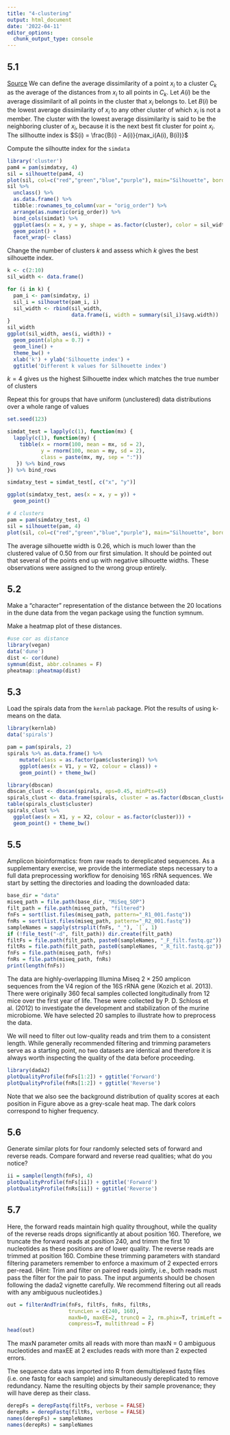 ```yaml
---
title: "4-clustering"
output: html_document
date: '2022-04-11'
editor_options: 
  chunk_output_type: console
---
```


## 5.1
[Source](https://kind-neumann-789611.netlify.app/post/exercise-solution-for-5-1/)
We can define the average dissimilarity of a point $x_i$ to a cluster $C_k$ as the average of the distances from $x_i$ to all points in $C_k$. Let $A(i)$ be the average dissimilarit of all points in the cluster that $x_i$ belongs to. Let $B(i)$ be the lowest average dissimilarity of $x_i$ to any other cluster of which $x_i$ is not a member. The cluster with the lowest average dissimilarity is said to be the neighboring cluster of $x_i$, because it is the next best fit cluster for point $x_i$. The sillhoutte index is $S(i) = \frac{B(i) - A(i)}{max_i(A(i), B(i))}$

Compute the silhoutte index for the `simdata` 
```r
library('cluster')
pam4 = pam(simdatxy, 4)
sil = silhouette(pam4, 4)
plot(sil, col=c("red","green","blue","purple"), main="Silhouette", border='NA')
sil %>% 
  unclass() %>% 
  as.data.frame() %>% 
  tibble::rownames_to_column(var = "orig_order") %>% 
  arrange(as.numeric(orig_order)) %>% 
  bind_cols(simdat) %>% 
  ggplot(aes(x = x, y = y, shape = as.factor(cluster), color = sil_width)) + 
  geom_point() + 
  facet_wrap(~ class)
```
Change the number of clusters $k$ and assess which $k$ gives the best silhouette index.
```r
k <- c(2:10)
sil_width <- data.frame()

for (i in k) {
  pam_i <- pam(simdatxy, i)
  sil_i = silhouette(pam_i, i)
  sil_width <- rbind(sil_width,
                     data.frame(i, width = summary(sil_i)$avg.width))
}
sil_width
ggplot(sil_width, aes(i, width)) + 
  geom_point(alpha = 0.7) + 
  geom_line() + 
  theme_bw() + 
  xlab('k') + ylab('Silhouette index') +
  ggtitle('Different k values for Silhouette index')
```

$k=4$ gives us the highest Silhouette index which matches the true number of clusters

Repeat this for groups that have uniform (unclustered) data distributions over a whole range of values

```r
set.seed(123)

simdat_test = lapply(c(1), function(mx) {
  lapply(c(1), function(my) {
    tibble(x = rnorm(100, mean = mx, sd = 2),
           y = rnorm(100, mean = my, sd = 2),
           class = paste(mx, my, sep = ":"))
   }) %>% bind_rows
}) %>% bind_rows

simdatxy_test = simdat_test[, c("x", "y")]

ggplot(simdatxy_test, aes(x = x, y = y)) +
  geom_point()

# 4 clusters
pam = pam(simdatxy_test, 4)
sil = silhouette(pam, 4)
plot(sil, col=c("red","green","blue","purple"), main="Silhouette", border = "NA")
```

The average silhouette width is 0.26, which is much lower than the clustered value of 0.50 from our first simulation. It should be pointed out that several of the points end up with negative silhouette widths. These observations were assigned to the wrong group entirely.

## 5.2
Make a “character” representation of the distance between the 20 locations in the dune data from the vegan package using the function symnum.

Make a heatmap plot of these distances.

```r
#use cor as distance
library(vegan)
data('dune')
dist <- cor(dune)
symnum(dist, abbr.colnames = F)
pheatmap::pheatmap(dist)
```

## 5.3
Load the spirals data from the `kernlab` package. Plot the results of using 
k-means on the data.
```r
library(kernlab)
data('spirals')

pam = pam(spirals, 2)
spirals %>% as.data.frame() %>%
    mutate(class = as.factor(pam$clustering)) %>% 
    ggplot(aes(x = V1, y = V2, colour = class)) +
    geom_point() + theme_bw()

library(dbscan)
dbscan_clust <- dbscan(spirals, eps=0.45, minPts=45)
spirals_clust <- data.frame(spirals, cluster = as.factor(dbscan_clust$cluster))
table(spirals_clust$cluster)
spirals_clust %>% 
  ggplot(aes(x = X1, y = X2, colour = as.factor(cluster))) + 
  geom_point() + theme_bw()
```

## 5.5
Amplicon bioinformatics: from raw reads to dereplicated sequences. As a supplementary exercise, we provide the intermediate steps necessary to a full data preprocessing workflow for denoising 16S rRNA sequences. We start by setting the directories and loading the downloaded data:

```r
base_dir = "data"
miseq_path = file.path(base_dir, "MiSeq_SOP")
filt_path = file.path(miseq_path, "filtered")
fnFs = sort(list.files(miseq_path, pattern="_R1_001.fastq"))
fnRs = sort(list.files(miseq_path, pattern="_R2_001.fastq"))
sampleNames = sapply(strsplit(fnFs, "_"), `[`, 1)
if (!file_test("-d", filt_path)) dir.create(filt_path)
filtFs = file.path(filt_path, paste0(sampleNames, "_F_filt.fastq.gz"))
filtRs = file.path(filt_path, paste0(sampleNames, "_R_filt.fastq.gz"))
fnFs = file.path(miseq_path, fnFs)
fnRs = file.path(miseq_path, fnRs)
print(length(fnFs))
```

The data are highly-overlapping Illumina Miseq $2\times 250$ amplicon sequences from the V4 region of the 16S rRNA gene (Kozich et al. 2013). There were originally 360 fecal samples collected longitudinally from 12 mice over the first year of life. These were collected by P. D. Schloss et al. (2012) to investigate the development and stabilization of the murine microbiome. We have selected 20 samples to illustrate how to preprocess the data.

We will need to filter out low-quality reads and trim them to a consistent length. While generally recommended filtering and trimming parameters serve as a starting point, no two datasets are identical and therefore it is always worth inspecting the quality of the data before proceeding. 

```r
library(dada2)
plotQualityProfile(fnFs[1:2]) + ggtitle('Forward')
plotQualityProfile(fnRs[1:2]) + ggtitle('Reverse')
```
Note that we also see the background distribution of quality scores at each position in Figure above as a grey-scale heat map. The dark colors correspond to higher frequency.

## 5.6 
Generate similar plots for four randomly selected sets of forward and reverse reads. Compare forward and reverse read qualities; what do you notice?

```r
ii = sample(length(fnFs), 4)
plotQualityProfile(fnFs[ii]) + ggtitle('Forward')
plotQualityProfile(fnRs[ii]) + ggtitle('Reverse')
```

## 5.7
Here, the forward reads maintain high quality throughout, while the quality of the reverse reads drops significantly at about position 160. Therefore, we truncate the forward reads at position 240, and trimm the first 10 nucleotides as these positions are of lower quality. The reverse reads are trimmed at position 160. Combine these trimming parameters with standard filtering parameters remember to enforce a maximum of 2 expected errors per-read. (Hint: Trim and filter on paired reads jointly, i.e., both reads must pass the filter for the pair to pass. The input arguments should be chosen following the dada2 vignette carefully. We recommend filtering out all reads with any ambiguous nucleotides.)
```r
out = filterAndTrim(fnFs, filtFs, fnRs, filtRs,
                    truncLen = c(240, 160),
                    maxN=0, maxEE=2, truncQ = 2, rm.phix=T, trimLeft = 10,
                    compress=T, multithread = F)
head(out)
```
The maxN parameter omits all reads with more than maxN = 0 ambiguous nucleotides and maxEE at 2 excludes reads with more than 2 expected errors.

The sequence data was imported into R from demultiplexed fastq files (i.e. one fastq for each sample) and simultaneously dereplicated to remove redundancy. Name the resulting objects by their sample provenance; they will have derep as their class.
```r
derepFs = derepFastq(filtFs, verbose = FALSE)
derepRs = derepFastq(filtRs, verbose = FALSE)
names(derepFs) = sampleNames
names(derepRs) = sampleNames
```


